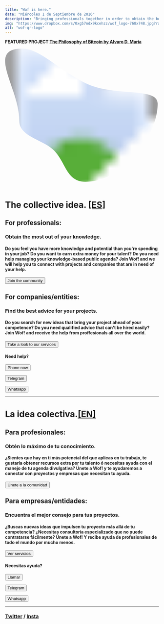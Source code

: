 ```yaml
---
title: "Wof is here."
date: "Miércoles 1 de Septiembre de 2016"
description: "Bringing professionals together in order to obtain the best out of their knowledge."
img: "https://www.dropbox.com/s/0xg57ndx9kcehzz/wof_logo-768x748.jpg?raw=1"
alt: "wof-qr-logo"
---
```


<aside>
<p><strong>FEATURED PROJECT <a href="https://watchoutfreedom.com/7_bitcoin_philosophy">The Philosophy of Bitcoin by Alvaro D. María</a> </strong></p>
</aside>

 <svg viewBox="0 0 20 18" xmlns="http://www.w3.org/2000/svg" fill-rule="evenodd" clip-rule="evenodd"
      stroke-linejoin="round">
      <clipPath id="mask">
          <path
              d='M2.217 0c2.348 0 4.661 2.723 8.25 4.484 3.69 1.81 9.375.438 9.375 2.641 0 4.346-4.614 10.125-9.375 10.125-2.52 0-2.54-2.489-4.118-4.066-1.401-1.4-4.507-1.764-4.507-3.809C1.842 5.029-2.543 0 2.217 0z'>
              </path>
      </clipPath>
      <image width="100%" height="100%" clip-path="url(#mask)" preserveAspectRatio="xMidYMid slice"
          href="https://www.dropbox.com/s/a7d5coh1e83nx7k/WOF_LOGO_1_PEOPLE_TEXT_small.jpg?raw=1" />
</svg>

<h1 id="en">The collective idea. <a href="#es">[ES]</a></h1>

<h2><b>For professionals:</b></h2>
<h3>Obtain the most out of your knowledge.</h3>
<h4>Do you feel you have more knowledge and potential than you're spending in your job? Do you want to earn extra money for your talent? Do you need help managing your knowledge-based public agenda? Join Wof! and we will help you to connect with projects and companies that are in need of your help.</h4>

<form className="action" action="https://www.watchoutfreedom.com/0_community">
      <button>Join the community</button>
</form>

<h2><b>For companies/entities:</b></h2>
<h3>Find the best advice for your projects.</h3>

<h4>Do you search for new ideas that bring your project ahead of your competence? Do you need qualified advice that can't be hired easily? Join Wof! and receive the help from proffesionals all over the world.</h4>

<form className="action" action="https://www.watchoutfreedom.com/0_services">
      <button>Take a look to our services</button>
</form>


<h4>Need help?</h4>
<form className="action" action="tel:34680936011">
      <button>Phone now</button>
</form>

<form className="action" action="https://t.me/info_wof" target="_blank">
      <button href="">Telegram</button>
</form>

<form className="action" action="https://wa.me/34680936011" target="_blank">
      <button href="">Whatsapp</button>
</form>

<hr></hr>


<h1 id="es">La idea colectiva.<a href="#en">[EN]</a></h1>

<h2><b>Para profesionales:</b></h2>
<h3>Obtén lo máximo de tu conocimiento.</h3>
<h4>¿Sientes que hay en ti más potencial del que aplicas en tu trabajo, te gustaría obtener recursos extra por tu talento ó necesitas ayuda con el manejo de tu agenda divulgativa?  Únete a Wof! y te ayudaremos a conectar con proyectos y empresas que necesitan tu ayuda.</h4>

<form className="action" action="https://www.watchoutfreedom.com/0_community">
      <button>Únete a la comunidad</button>
</form>

<h2><b>Para empresas/entidades:</b></h2>
<h3>Encuentra el mejor consejo para tus proyectos.</h3>

<h4>¿Buscas nuevas ideas que impulsen tu proyecto más allá de tu competencia? ¿Necesitas consultoría especializado que no puede contratarse fácilmente? Únete a Wof! Y recibe ayuda de profesionales de todo el mundo por mucho menos.</h4>

<form className="action" action="https://www.watchoutfreedom.com/0_services">
      <button>Ver servicios</button>
</form>


<h4>Necesitas ayuda?</h4>
<form className="action" action="tel:34680936011">
      <button>Llamar</button>
</form>

<form className="action" action="https://t.me/info_wof" target="_blank">
      <button href="">Telegram</button>
</form>

<form className="action" action="https://wa.me/34680936011" target="_blank">
      <button href="">Whatsapp</button>
</form>

<hr></hr>


<h3>
  <address href="#" class="cryptedmail"
     data-name="mail"
     data-domain="watchoutfreedom"
     data-tld="com"
     onclick="window.location.href = 'mailto:' + this.dataset.name + '@' + this.dataset.domain + '.' + this.dataset.tld; return false;">
  </address>
  <a href="https://www.twitter.com/watchout_f/" target="_blank">Twitter</a> / <a href="https://www.instagram.com/watchoutfreedom/" target="_blank">Insta</a>
</h3>

